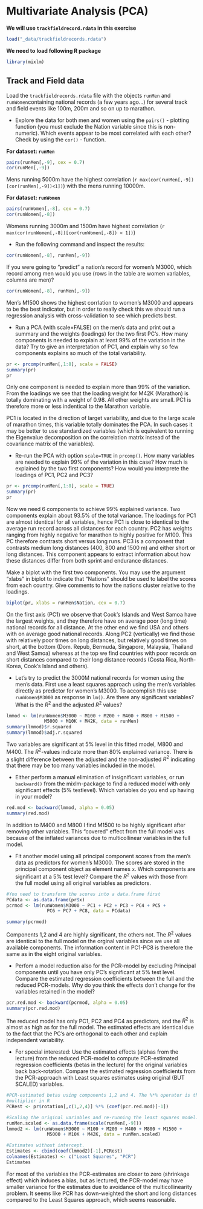 # Multivariate Analysis (PCA)

**We will use `trackfieldrecord.rdata` in this exercise**

```r
load("_data/trackfieldrecords.rdata")
```

**We need to load following R package**

```r
library(mixlm)
```


## Track and Field data

Load the `trackfieldrecords.rdata` file with the objects `runMen` and `runWomen`containing national records (a few years ago...) for several track and field events like 100m, 200m and so on up to marathon. 

- Explore the data for both men and women using the `pairs()` - plotting function (you must exclude the Nation variable since this is non-numeric). Which events appear to be most correlated with each other? Check by using the `cor()` - function.

<div class="ans">

**For dataset: `runMen`**

```r
pairs(runMen[,-9], cex = 0.7)
cor(runMen[,-9])
```

Mens running 5000m have the highest correlation (`r max(cor(runMen[,-9])[cor(runMen[,-9])<1])`) with the mens running 10000m.

**For dataset: `runWomen`**

```r
pairs(runWomen[,-8], cex = 0.7)
cor(runWomen[,-8])
```

Womens running 3000m and 1500m have highest correlation (`r max(cor(runWomen[,-8])[cor(runWomen[,-8]) < 1])`)

</div>

- Run the following command and inspect the results: 

```r
cor(runWomen[,-8], runMen[,-9])
```

If you were going to "predict" a nation's record for women's M3000, which record among men would you use (rows in the table are women variables, columns are men)?

<div class="ans">

```r
cor(runWomen[,-8], runMen[,-9])
```

Men's M1500 shows the highest corrlation to women's M3000 and appears to be the best indicator, but in order to really check this we should run a regression analysis with cross-validation to see which predicts best.

</div>

- Run a PCA (with scale=FALSE) on the men's data and print out a summary and the weights (loadings) for the two first PC's. How many components is needed to explain at least 99% of the variation in the data? Try to give an interpretation of PC1, and explain why so few components explains so much of the total variability.

<div class="ans">

```r
pr <- prcomp(runMen[,1:8], scale = FALSE)
summary(pr)
pr
```

Only one component is needed to explain more than 99% of the variation. From the loadings we
see that the loading weight for M42K (Marathon) is totally dominating with a weight of 0.98. All other weights are small. PC1 is therefore more or less indentical to the Marathon variable.

PC1 is located in the direction of larget variability, and due to the large scale of marathon times, this variable totally dominates the PCA. In such cases it may be better to use standardized variables (which is equivalent to running the Eigenvalue decomposition on the correlation matrix instead of the covariance matrix of the variables).

</div>

- Re-run the PCA with option `scale=TRUE` in `prcomp()`. How many variables are needed to explain 99% of the variation in this case? How much is explained by the two first components?
  How would you interprete the loadings of PC1, PC2 and PC3?

<div class="ans">

```r
pr <- prcomp(runMen[,1:8], scale = TRUE)
summary(pr)
pr
```

Now we need 6 components to achieve 99% explained variance. Two components explain about 93.5% of the total variance. The loadings for PC1 are almost identical for all variables, hence PC1 is close to identical to the average run record across all distances for each country. PC2 has weights ranging from highly negative for marathon to highly positive for M100. This PC therefore contrasts short versus long runs. PC3 is a component that contrasts medium long distances (400, 800 and 1500 m) and either short or long distances. This component appears to extract information about how these distances differ from both sprint and endurance distances.

</div>


Make a biplot with the first two components. You may use the argument "xlabs" in biplot to indicate that "Nations" should be used to label the scores from each country. Give comments to how the nations cluster relative to the loadings.

<div class="ans">

```r
biplot(pr, xlabs = runMen$Nation, cex = 0.7)
```

On the first axis (PC1) we observe that Cook's Islands and West Samoa have the largest weights, and they therefore have on average poor (long time) national records for all distance. At the other end we find USA and others with on average good national records.
Along PC2 (vertically) we find those with relatively poor times on long distances, but relatively good times on short, at the bottom (Dom. Repub, Bermuda, Singapore, Malaysia, Thailand and West Samoa) whereas at the top we find countries with poor records on short distances compared to their long distance records (Costa Rica, North-Korea, Cook's Island and others).

</div>

- Let's try to predict the 3000M national records for women using the men's data. First use a least squares approach using the men's variables directly as predictor for women's M3000. To accomplish this use `runWomen$M3000` as response in `lm()`. Are there any significant variables? What is the $R^2$ and the adjusted $R^2$ values?

<div class="ans">

```r
lmmod <- lm(runWomen$M3000 ~ M100 + M200 + M400 + M800 + M1500 + 
              M5000 + M10K + M42K, data = runMen)
summary(lmmod)$r.squared
summary(lmmod)$adj.r.squared
```

Two variables are significant at 5% level in this fitted model, M800 and M400. The $R^2$-values indicate more than 80% explained variance. There is a slight difference between the adjusted and the non-adjusted $R^2$ indicating that there may be too many variables included in the model.

</div>

- Either perform a manual elimination of insignificant variables, or run `backward()` from the mixlm-package to find a reduced model with only significant effects (5% testlevel). Which variables do you end up having in your model?

<div class="ans">

```r
red.mod <- backward(lmmod, alpha = 0.05)
summary(red.mod)
```

In addition to M400 and M800 I find M1500 to be highly significant after removing other variables. This "covered" effect from the full model was because of the inflated variances due to multicollinear variables in the full model. 

</div>

- Fit another model using all principal component scores from the men's data as predictors for women's M3000. The scores are stored in the principal component object as element names `x`.
  Which components are significant at a 5% test level? Compare the $R^2$ values with those from the full model using all original variables as predictors.

<div class="ans">

```r
#You need to transform the scores into a data.frame first
PCdata <- as.data.frame(pr$x)
pcrmod <- lm(runWomen$M3000 ~ PC1 + PC2 + PC3 + PC4 + PC5 + 
               PC6 + PC7 + PC8, data = PCdata)

summary(pcrmod)
```

Components 1,2 and 4 are highly significant, the others not. The $R^2$ values are identical to the full model on the orginal variables since we use all available components. The information content in PC1-PC8 is therefore the same as in the eight original variables.

</div>


- Perfom a model reduction also for the PCR-model by excluding Principal components until you have only PC's significant at 5% test level. Compare the estimated regression coefficients between the full and the reduced PCR-models. Why do you think the effects don't change for the variables retained in the model?

<div class="ans">

```r
pcr.red.mod <- backward(pcrmod, alpha = 0.05)
summary(pcr.red.mod)
```

The reduced model has only PC1, PC2 and PC4 as predictors, and the $R^2$ is almost as high as for the full model. The estimated effects are identical due to the fact that the PC's are orthogonal to each other and explain independent variability. 

</div>

- For special interested: Use the estimated effects (alphas from the lecture) from the reduced PCR-model to compute PCR-estimated regression coefficients (betas in the lecture) for the original variables back back-rotation. Compare the estimated regression coefficients from the PCR-approach with Least squares estimates using original (BUT SCALED) variables.

<div class="ans">

```r
#PCR-estimated betas using components 1,2 and 4. The %*% operator is the inner-product
#multiplier in R
PCRest <- pr$rotation[,c(1,2,4)] %*% (coef(pcr.red.mod)[-1])

#Scaling the original variables and re-running the least squares model:
runMen.scaled <- as.data.frame(scale(runMen[,-9]))
lmmod2 <- lm(runWomen$M3000 ~ M100 + M200 + M400 + M800 + M1500 + 
               M5000 + M10K + M42K, data = runMen.scaled)

#Estimates without intercept.
Estimates <- cbind(coef(lmmod2)[-1],PCRest)
colnames(Estimates) <- c("Least Squares", "PCR")
Estimates
```

For most of the variables the PCR-estimates are closer to zero (shrinkage effect) which
induces a bias, but as lectured, the PCR-model may have smaller variance for the estimates due
to avoidance of the multicollinearity problem. It seems like PCR has down-weighted the short and long distances compared to the Least Squares approach, which seems reasonable.

</div>
